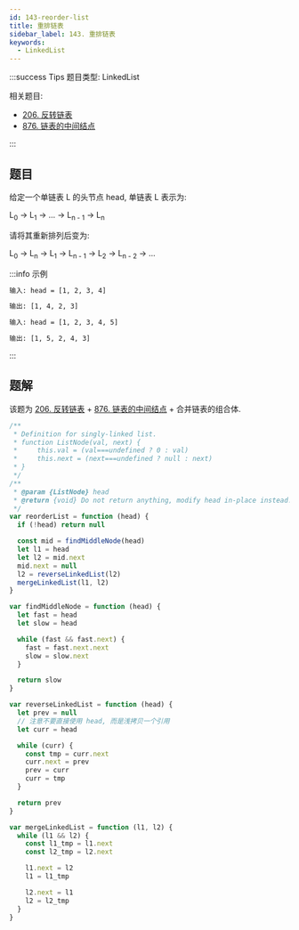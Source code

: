 ```yaml
---
id: 143-reorder-list
title: 重排链表
sidebar_label: 143. 重排链表
keywords:
  - LinkedList
---
```


:::success Tips
题目类型: LinkedList

相关题目:

- [206. 反转链表](/leetcode/easy/206-reverse-list)
- [876. 链表的中间结点](/leetcode/easy/876-middle-node)

:::

## 题目

给定一个单链表 L 的头节点 head, 单链表 L 表示为:

L<sub>0</sub> → L<sub>1</sub> → ... → L<sub>n - 1</sub> → L<sub>n</sub>

请将其重新排列后变为:

L<sub>0</sub> → L<sub>n</sub> → L<sub>1</sub> → L<sub>n - 1</sub> → L<sub>2</sub> → L<sub>n - 2</sub> → ...

:::info 示例

```bash
输入: head = [1, 2, 3, 4]

输出: [1, 4, 2, 3]
```

```bash
输入: head = [1, 2, 3, 4, 5]

输出: [1, 5, 2, 4, 3]
```

:::

## 题解

该题为 [206. 反转链表](/leetcode/easy/206-reverse-list) + [876. 链表的中间结点](/leetcode/easy/876-middle-node) + 合并链表的组合体.

```ts
/**
 * Definition for singly-linked list.
 * function ListNode(val, next) {
 *     this.val = (val===undefined ? 0 : val)
 *     this.next = (next===undefined ? null : next)
 * }
 */
/**
 * @param {ListNode} head
 * @return {void} Do not return anything, modify head in-place instead.
 */
var reorderList = function (head) {
  if (!head) return null

  const mid = findMiddleNode(head)
  let l1 = head
  let l2 = mid.next
  mid.next = null
  l2 = reverseLinkedList(l2)
  mergeLinkedList(l1, l2)
}

var findMiddleNode = function (head) {
  let fast = head
  let slow = head

  while (fast && fast.next) {
    fast = fast.next.next
    slow = slow.next
  }

  return slow
}

var reverseLinkedList = function (head) {
  let prev = null
  // 注意不要直接使用 head, 而是浅拷贝一个引用
  let curr = head

  while (curr) {
    const tmp = curr.next
    curr.next = prev
    prev = curr
    curr = tmp
  }

  return prev
}

var mergeLinkedList = function (l1, l2) {
  while (l1 && l2) {
    const l1_tmp = l1.next
    const l2_tmp = l2.next

    l1.next = l2
    l1 = l1_tmp

    l2.next = l1
    l2 = l2_tmp
  }
}
```
